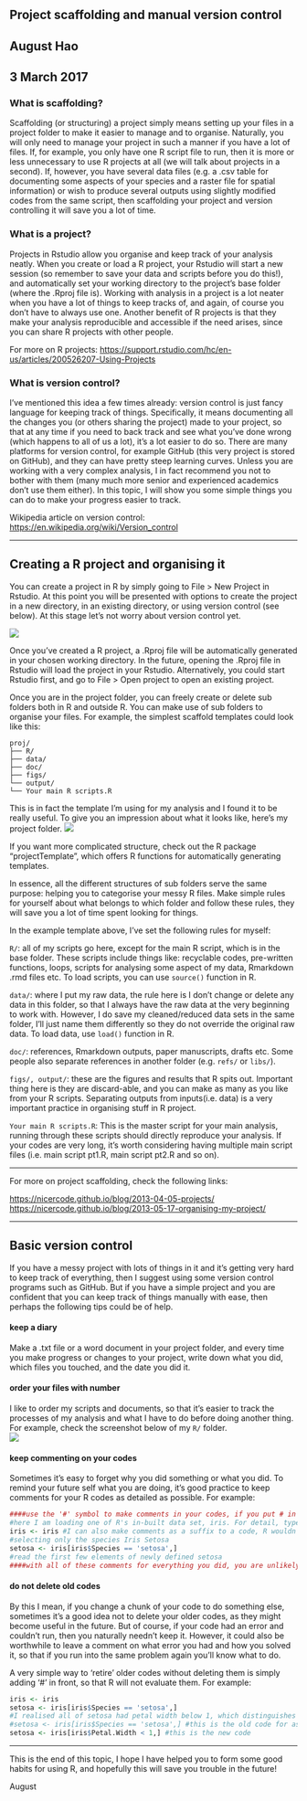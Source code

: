 
## Project scaffolding and manual version control
## August Hao
## 3 March 2017


### What is scaffolding?

Scaffolding (or structuring) a project simply means setting up your files in a project folder to make it easier to manage and to organise. Naturally, you will only need to manage your project in such a manner if you have a lot of files. If, for example, you only have one R script file to run, then it is more or less unnecessary to use R projects at all (we will talk about projects in a second). If, however, you have several data files (e.g. a .csv table for documenting some aspects of your species and a raster file for spatial information) or wish to produce several outputs using slightly modified codes from the same script, then scaffolding your project and version controlling it will save you a lot of time.  

### What is a project?
Projects in Rstudio allow you organise and keep track of your analysis neatly. When you create or load a R project, your Rstudio will start a new session (so remember to save your data and scripts before you do this!), and automatically set your working directory to the project's base folder (where the .Rproj file is). Working with analysis in a project is a lot neater when you have a lot of things to keep tracks of, and again, of course you don't have to always use one. Another benefit of R projects is that they make your analysis reproducible and accessible if the need arises, since you can share R projects with other people.  

For more on R projects: <https://support.rstudio.com/hc/en-us/articles/200526207-Using-Projects>


### What is version control?

I've mentioned this idea a few times already: version control is just fancy language for keeping track of things. Specifically, it means documenting all the changes you (or others sharing the project) made to your project, so that at any time if you need to back track and see what you've done wrong (which happens to all of us a lot), it's a lot easier to do so. There are many platforms for version control, for example GitHub (this very project is stored on GitHub), and they can have pretty steep learning curves. Unless you are working with a very complex analysis, I in fact recommend you not to bother with them (many much more senior and experienced academics don't use them either). In this topic, I will show you some simple things you can do to make your progress easier to track.  

Wikipedia article on version control: <https://en.wikipedia.org/wiki/Version_control>

***

## Creating a R project and organising it

You can create a project in R by simply going to File > New Project in Rstudio. At this point you will be presented with options to create the project in a new directory, in an existing directory, or using version control (see below). At this stage let's not worry about version control yet.

![](create_proj.png)

Once you've created a R project, a .Rproj file will be automatically generated in your chosen working directory. In the future, opening the .Rproj file in Rstudio will load the project in your Rstudio. Alternatively, you could start Rstudio first, and go to File > Open project to open an existing project.  

Once you are in the project folder, you can freely create or delete sub folders both in R and outside R. You can make use of sub folders to organise your files. For example, the simplest scaffold templates could look like this:  

```
proj/
├── R/
├── data/
├── doc/
├── figs/
└── output/
└── Your main R scripts.R
```
This is in fact the template I'm using for my analysis and I found it to be really useful. To give you an impression about what it looks like, here's my project folder.
![](euc.png)

If you want more complicated structure, check out the R package "projectTemplate", which offers R functions for automatically generating templates.  

In essence, all the different structures of sub folders serve the same purpose: helping you to categorise your messy R files. Make simple rules for yourself about what belongs to which folder and follow these rules, they will save you a lot of time spent looking for things.  

In the example template above, I've set the following rules for myself:  

`R/`: all of my scripts go here, except for the main R script, which is in the base folder. These scripts include things like: recyclable codes, pre-written functions, loops, scripts for analysing some aspect of my data, Rmarkdown .rmd files etc. To load scripts, you can use `source()` function in R.  

`data/`: where I put my raw data, the rule here is I don't change or delete any data in this folder, so that I always have the raw data at the very beginning to work with. However, I do save my cleaned/reduced data sets in the same folder, I'll just name them differently so they do not override the original raw data. To load data, use `load()` function in R.  

`doc/`: references, Rmarkdown outputs, paper manuscripts, drafts etc. Some people also separate references in another folder (e.g. `refs/` or `libs/`).  

`figs/, output/`: these are the figures and results that R spits out. Important thing here is they are discard-able, and you can make as many as you like from your R scripts. Separating outputs from inputs(i.e. data) is a very important practice in organising stuff in R project.  

`Your main R scripts.R`: This is the master script for your main analysis, running through these scripts should directly reproduce your analysis. If your codes are very long, it's worth considering having multiple main script files (i.e. main script pt1.R, main script pt2.R and so on).  

***
For more on project scaffolding, check the following links:

<https://nicercode.github.io/blog/2013-04-05-projects/>  
<https://nicercode.github.io/blog/2013-05-17-organising-my-project/>

***

## Basic version control

If you have a messy project with lots of things in it and it's getting very hard to keep track of everything, then I suggest using some version control programs such as GitHub. But if you have a simple project and you are confident that you can keep track of things manually with ease, then perhaps the following tips could be of help.  

#### keep a diary
Make a .txt file or a word document in your project folder, and every time you make progress or changes to your project, write down what you did, which files you touched, and the date you did it.  

#### order your files with number
I like to order my scripts and documents, so that it's easier to track the processes of my analysis and what I have to do before doing another thing. For example, check the screenshot below of my `R/` folder.  
![](order.png)

#### keep commenting on your codes
Sometimes it's easy to forget why you did something or what you did. To remind your future self what you are doing, it's good practice to keep comments for your R codes as detailed as possible. For example:

```r
####use the '#' symbol to make comments in your codes, if you put # in front of something then R will not evaluate it. 
#here I am loading one of R's in-built data set, iris. For detail, type ?iris in your console
iris <- iris #I can also make comments as a suffix to a code, R wouldn't run anything that comes after the # symbol
#selecting only the species Iris Setosa
setosa <- iris[iris$Species == 'setosa',]
#read the first few elements of newly defined setosa
####with all of these comments for everything you did, you are unlikely to confuse your future self.
```

#### do not delete old codes
By this I mean, if you change a chunk of your code to do something else, sometimes it's a good idea not to delete your older codes, as they might become useful in the future. But of course, if your code had an error and couldn't run, then you naturally needn't keep it. However, it could also be worthwhile to leave a comment on what error you had and how you solved it, so that if you run into the same problem again you'll know what to do.  

A very simple way to 'retire' older codes without deleting them is simply adding '#' in front, so that R will not evaluate them. For example:

```r
iris <- iris
setosa <- iris[iris$Species == 'setosa',]
#I realised all of setosa had petal width below 1, which distinguishes them from the other species, therefore I can select setosas by specifying to R that I want to select all data with a petal width less than 1
#setosa <- iris[iris$Species == 'setosa',] #this is the old code for assigning setosa, I've made it obsolete but I'm keeping it here
setosa <- iris[iris$Petal.Width < 1,] #this is the new code
```

***

This is the end of this topic, I hope I have helped you to form some good habits for using R, and hopefully this will save you trouble in the future!  

August
